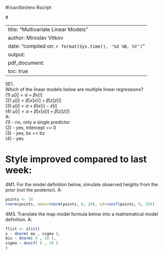 #!/usr/bin/env Rscript


#<!---
library(rmarkdown)
render("hw.rmd", output_format="pdf_document")
stopifnot(FALSE)  # Stop trying to interpret the rest of the file as valid R.
#-->


---
title: "Multivariate Linear Models"
author: Miroslav Vitkov
date: "compiled on: `r format(Sys.time(), '%d %B, %Y')`"
output:
  pdf_document:
    toc: true
---


<!---
TODO: how to avoid mentioning the file name above?
TODO: output format "all" doesn't read the YAML header

nano hw.rmd  && ./hw.rmd && evince hw.pdf)
-->


5E1.  
Which of the linear models below are multiple linear regressions?  
(1) $\mu[i] = \alpha + \beta x[i]$  
(2) $\mu[i] = \beta[x] x[i] + \beta[z] z[i]$  
(3) $\mu[i] = \alpha + \beta (x[i] - z[i]$  
(4) $\mu[i] = \alpha + \beta[x] x[i] + \beta[z] z[i]$  
A:  
(1) - no, only a single predictor  
(2) - yes, intercept == 0  
(3) - yes, bx == bz  
(4) - yes  

# Style improved compared to last week:  

4M1. For the model definition below, simulate observed heights from the prior (not the posterior).
A:
```r
points <- 10
rnorm(points, mean=rnorm(points, 0, 10), sd=runif(points, 0, 10))
```
4M3. Translate the map model formula below into a mathematical model definition.
A:
```r
flist <- alist(
y ~ dnorm( mu , sigma ),
miu ~ dnorm( 0 , 10 ),
sigma ~ dunif( 0 , 10 )
)
```
